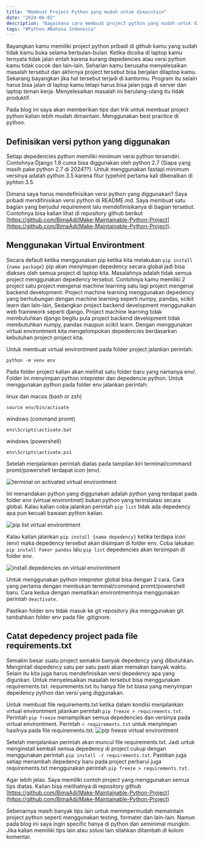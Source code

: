 ```yaml
---
title: "Membuat Project Python yang mudah untuk dimaintain"
date: "2024-06-02"
description: "Bagaimana cara membuat project python yang mudah untuk di maintain"
tags: "#Python #Bahasa Indonesia"
---
```

Bayangkan kamu memiliki project python pribadi di github kamu yang sudah tidak kamu buka selama berbulan-bulan. Ketika dicoba di laptop kamu ternyata tidak jalan entah karena kurang depedencies atau versi python kamu tidak cocok dan lain-lain. Seharian kamu berusaha menyelesaikan masalah tersebut dan akhirnya project tersebut bisa berjalan dilaptop kamu. Sekarang bayangkan jika hal tersebut terjadi di kantormu. Program itu selain harus bisa jalan di laptop kamu tetapi harus bisa jalan juga di server dan laptop teman kerja. Menyelesaikan masalah ini berulang-ulang itu tidak produktif.

Pada blog ini saya akan memberikan tips dan trik untuk membuat project python kalian lebih mudah dimaintain. Menggunakan best practice di python.

## Definisikan versi python yang diggunakan
Setiap depedencies python memiliki minimum versi python tersendiri. Contohnya Django 1.8 cuma bisa diggunakan oleh python 2.7 (Siapa yang masih pake python 2.7 di 2024??). Untuk menggunakan fastapi minimum versinya adalah python 3.5 karena fitur typehint pertama kali dikenalkan di pyhton 3.5.

Dimana saya harus mendefinisikan versi python yang diggunakan? Saya pribadi mendifinisikan versi python di README.md. Saya membuat satu bagian yang berjudul requirement lalu mendefinisikanya di bagian tersebut. Contohnya bisa kalian lihat di repository github berikut [https://github.com/BimaAdi/Make-Maintainable-Python-Project](https://github.com/BimaAdi/Make-Maintainable-Python-Project).

## Menggunakan Virtual Environtment
Secara default ketika menggunakan pip ketika kita melakukan `pip install {nama package}` pip akan menyimpan depedency secara global jadi bisa diakses oleh semua project di laptop kita. Masalahnya adalah tidak semua project menggunakan depedency tersebut. Contohnya kamu memiliki 2 project satu project mengenai machine learning satu lagi project mengenai backend development. Project machine learning menggunakan depedency yang berhubungan dengan machine learning seperti numpy, pandas, scikit learn dan lain-lain, Sedangkan project backend development menggunakan web framework seperti django. Project machine learning tidak membutuhkan django begitu pula project backend development tidak membutuhkan numpy, pandas maupun scikit learn. Dengan menggunakan virtual environtment kita mengelompokan depedencies berdasarkan kebutuhan project-project kita.

Untuk membuat virtual environtment pada folder project jalankan perintah:
```
python -m venv env
```

Pada folder project kalian akan melihat satu folder baru yang namanya env/. Folder ini menyimpan python intepreter dan depedencie python. Untuk menggunakan python pada folder env jalankan perintah:

linux dan macos (bash or zsh)
```
source env/bin/activate
```
windows (command promt)
```
env\Scripts\activate.bat
```
windows (powershell)
```
env\Scripts\activate.ps1
```

Setelah menjalankan perintah diatas pada tampilan kiri terminal/command promt/powershell terdapat icon (env). 

![terminal on activated virtual environtment](/img/make-maintainable-python-project/terminal%20active%20virtual%20environtment.png)

Ini menandakan python yang diggunakan adalah python yang terdapat pada folder env (virtual environtmet) bukan python yang terinstalasi secara global. Kalau kalian coba jalankan perintah `pip list` tidak ada depedency apa pun kecuali bawaan python kalian. 

![pip list virtual environtment](/img/make-maintainable-python-project/virtual%20environtmend%20pip%20list.png)


Kalau kalian jalankan `pip install {nama depedency}` ketika terdapa icon (env) maka depedency tersebut akan disimpan di folder env. Coba lakukan `pip install Faker pandas` lalu `pip list` depedencies akan tersimpan di folder env.

![install depedencies on virtual environtment](/img/make-maintainable-python-project/install%20depedencies%20on%20virtual%20environtment.png)

Untuk menggunakan python intepreter global bisa dengan 2 cara. Cara yang pertama dengan membukan terminal/command promt/powershell baru. Cara kedua dengan mematikan environtmentnya menggunakan perintah `deactivate`.


Pastikan folder env tidak masuk ke git repository jika menggunakan git. tambahkan folder env pada file .gitignore.

## Catat depedency project pada file requirements.txt
Semakin besar suatu project semakin banyak depedency yang dibutuhkan. Mengintall depedency satu per satu pasti akan memakan banyak waktu. Selain itu kita juga harus mendefinisikan versi depedency apa yang digunkan. Untuk menyelesaikan masalah tersebut bisa menggunakan requirements.txt. requirements.txt itu hanya file txt biasa yang menyimpan depedency python dan versi yang diggunakan.

Untuk membuat file requirements.txt ketika dalam kondisi menjalankan virtual environtment jalankan perintah `pip freeze > requirements.txt`. Perintah `pip freeze` menampilkan semua depedencies dan versinya pada virtual environtment. Perintah `> requirements.txt` untuk menyimpan hasilnya pada file requirements.txt. 
![pip freeze virtual environtment](/img/make-maintainable-python-project/pip%20freeze%20on%20virtual%20environtment.png)

Setelah menjalankan perintah akan muncul file requirements.txt. Jadi untuk menginstall kembali semua depedency di project cukup dengan menggunakan perintah `pip install -r requirements.txt`. Pastikan juga setiap menambah depedency baru pada project perbarui juga requirements.txt menggunakan perintah `pip freeze > requirements.txt`.


Agar lebih jelas. Saya memiliki contoh project yang menggunakan semua tips diatas. Kalian bisa melihatnya di repository github [https://github.com/BimaAdi/Make-Maintainable-Python-Project](https://github.com/BimaAdi/Make-Maintainable-Python-Project)


Sebenarnya masih banyak tips lain untuk memmpermudah memaintain project python seperti menggunakan testing, formater dan lain-lain. Namun pada blog ini saya ingin specific hanya di python dan seminimal mungkin. Jika kalian memiliki tips lain atau solusi lain silahkan ditambah di kolom komentar.
